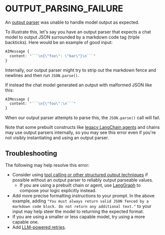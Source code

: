 # OUTPUT_PARSING_FAILURE

An [output parser](/docs/concepts/output_parsers) was unable to handle model output as expected.

To illustrate this, let's say you have an output parser that expects a chat model to output JSON surrounded by a markdown code tag (triple backticks). Here would be an example of good input:

````ts
AIMessage {
  content: "```\n{\"foo\": \"bar\"}\n```"
}
````

Internally, our output parser might try to strip out the markdown fence and newlines and then run `JSON.parse()`.

If instead the chat model generated an output with malformed JSON like this:

````ts
AIMessage {
  content: "```\n{\"foo\":\n```"
}
````

When our output parser attempts to parse this, the `JSON.parse()` call will fail.

Note that some prebuilt constructs like [legacy LangChain agents](/docs/how_to/agent_executor) and chains may use output parsers internally,
so you may see this error even if you're not visibly instantiating and using an output parser.

## Troubleshooting

The following may help resolve this error:

- Consider using [tool calling or other structured output techniques](/docs/how_to/structured_output/) if possible without an output parser to reliably output parseable values.
  - If you are using a prebuilt chain or agent, use [LangGraph](https://langchain-ai.github.io/langgraphjs/) to compose your logic explicitly instead.
- Add more precise formatting instructions to your prompt. In the above example, adding `"You must always return valid JSON fenced by a markdown code block. Do not return any additional text."` to your input may help steer the model to returning the expected format.
- If you are using a smaller or less capable model, try using a more capable one.
- Add [LLM-powered retries](/docs/how_to/output_parser_fixing/).
